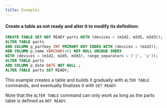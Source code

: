 ```yaml
---
title: Examples
---
```


#### Create a table as not ready and alter it to modify its definition:

```sql
CREATE TABLE SET NOT READY parts WITH (devices = (m1d2, m2d5, m3d3));
ALTER TABLE parts
ADD COLUMN p_partkey INT PRIMARY KEY INDEX WITH (devices = (m1d2)),
ADD COLUMN p_name VARCHAR(40) NOT NULL UNIQUE INDEX
WITH (devices = (m1d2, m2d5, m3d3), range_separators = ('j', 'p'));
ALTER TABLE parts
ADD COLUMN p_date DATE NOT NULL ;
ALTER TABLE parts SET READY;
```

This example creates a table and builds it gradually with `ALTER TABLE` commands, and eventually finalizes it
with `SET READY`.

Note that the `ALTER TABLE` command can only work as long as the parts table is defined as `NOT READY`.